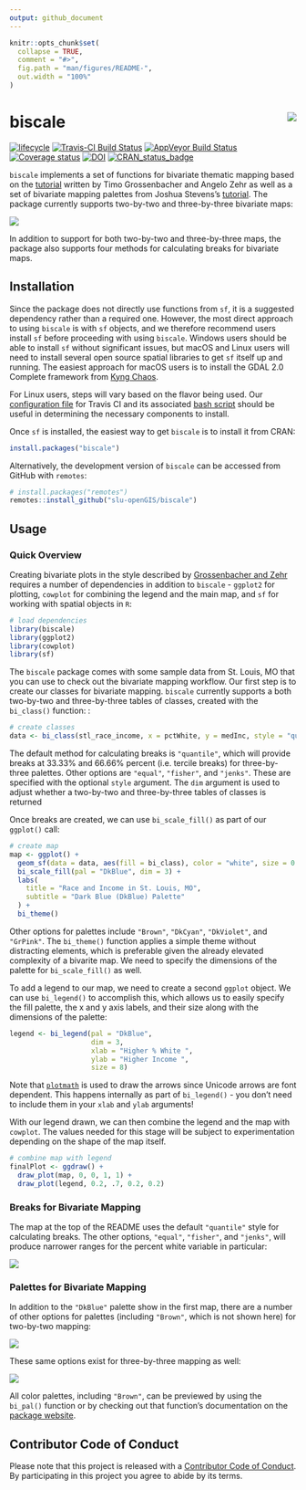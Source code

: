 ```yaml
---
output: github_document
---
```


<!-- README.md is generated from README.Rmd. Please edit that file -->

```r
knitr::opts_chunk$set(
  collapse = TRUE,
  comment = "#>",
  fig.path = "man/figures/README-",
  out.width = "100%"
)
```

# biscale <img src="man/figures/logo.png" align="right" />

[![lifecycle](https://img.shields.io/badge/lifecycle-maturing-blue.svg)](https://www.tidyverse.org/lifecycle/#maturing)
[![Travis-CI Build Status](https://travis-ci.org/slu-openGIS/biscale.svg?branch=master)](https://travis-ci.org/slu-openGIS/biscale)
[![AppVeyor Build Status](https://ci.appveyor.com/api/projects/status/github/slu-openGIS/biscale?branch=master&svg=true)](https://ci.appveyor.com/project/chris-prener/biscale)
[![Coverage status](https://codecov.io/gh/slu-openGIS/biscale/branch/master/graph/badge.svg)](https://codecov.io/github/slu-openGIS/biscale?branch=master)
[![DOI](https://zenodo.org/badge/183024212.svg)](https://zenodo.org/badge/latestdoi/183024212)
[![CRAN_status_badge](http://www.r-pkg.org/badges/version/biscale)](https://cran.r-project.org/package=biscale)

`biscale` implements a set of functions for bivariate thematic mapping based on the [tutorial](https://timogrossenbacher.ch/2019/04/bivariate-maps-with-ggplot2-and-sf/) written by Timo Grossenbacher and Angelo Zehr as well as a set of bivariate mapping palettes from Joshua Stevens's [tutorial](http://www.joshuastevens.net/cartography/make-a-bivariate-choropleth-map/). The package currently supports two-by-two and three-by-three bivariate maps:

![](man/figures/biscale.001.png)

In addition to support for both two-by-two and three-by-three maps, the package also supports four methods for calculating breaks for bivariate maps.

## Installation
Since the package does not directly use functions from `sf`, it is a suggested dependency rather than a required one. However, the most direct approach to using `biscale` is with `sf` objects, and we therefore recommend users install `sf` before proceeding with using `biscale`. Windows users should be able to install `sf` without significant issues, but macOS and Linux users will need to install several open source spatial libraries to get `sf` itself up and running. The easiest approach for macOS users is to install the GDAL 2.0 Complete framework from [Kyng Chaos](https://www.kyngchaos.com/software/frameworks/). 

For Linux users, steps will vary based on the flavor being used. Our [configuration file](https://github.com/slu-openGIS/biscale/blob/master/.travis.yml) for Travis CI and its associated [bash script](https://github.com/slu-openGIS/biscale/blob/master/.travis/install.sh) should be useful in determining the necessary components to install.

Once `sf` is installed, the easiest way to get `biscale` is to install it from CRAN:

```r
install.packages("biscale")
```

Alternatively, the development version of `biscale` can be accessed from GitHub with `remotes`:

```r
# install.packages("remotes")
remotes::install_github("slu-openGIS/biscale")
```

## Usage
### Quick Overview
Creating bivariate plots in the style described by [Grossenbacher and Zehr](https://timogrossenbacher.ch/2019/04/bivariate-maps-with-ggplot2-and-sf/) requires a number of dependencies in addition to `biscale` - `ggplot2` for plotting, `cowplot` for combining the legend and the main map, and `sf` for working with spatial objects in `R`:

```r
# load dependencies
library(biscale)
library(ggplot2)
library(cowplot)
library(sf)
```

The `biscale` package comes with some sample data from St. Louis, MO that you can use to check out the bivariate mapping workflow. Our first step is to create our classes for bivariate mapping. `biscale` currently supports a both two-by-two and three-by-three tables of classes, created with the `bi_class()` function:
:

```r
# create classes
data <- bi_class(stl_race_income, x = pctWhite, y = medInc, style = "quantile", dim = 3)
```

The default method for calculating breaks is `"quantile"`, which will provide breaks at 33.33% and 66.66% percent (i.e. tercile breaks) for three-by-three palettes. Other options are `"equal"`, `"fisher"`, and `"jenks"`. These are specified with the optional `style` argument. The `dim` argument is used to adjust whether a two-by-two and three-by-three tables of classes is returned

Once breaks are created, we can use `bi_scale_fill()` as part of our `ggplot()` call:

```r
# create map
map <- ggplot() +
  geom_sf(data = data, aes(fill = bi_class), color = "white", size = 0.1, show.legend = FALSE) +
  bi_scale_fill(pal = "DkBlue", dim = 3) +
  labs(
    title = "Race and Income in St. Louis, MO",
    subtitle = "Dark Blue (DkBlue) Palette"
  ) +
  bi_theme()
```

Other options for palettes include `"Brown"`, `"DkCyan"`, `"DkViolet"`, and `"GrPink"`. The `bi_theme()` function applies a simple theme without distracting elements, which is preferable given the already elevated complexity of a bivarite map. We need to specify the dimensions of the palette for `bi_scale_fill()` as well.

To add a legend to our map, we need to create a second `ggplot` object. We can use `bi_legend()` to accomplish this, which allows us to easily specify the fill palette, the x and y axis labels, and their size along with the dimensions of the palette:

```r
legend <- bi_legend(pal = "DkBlue",
                    dim = 3,
                    xlab = "Higher % White ",
                    ylab = "Higher Income ",
                    size = 8)
```

Note that [`plotmath`](https://stat.ethz.ch/R-manual/R-devel/library/grDevices/html/plotmath.html) is used to draw the arrows since Unicode arrows are font dependent. This happens internally as part of `bi_legend()` - you don't need to include them in your `xlab` and `ylab` arguments!

With our legend drawn, we can then combine the legend and the map with `cowplot`. The values needed for this stage will be subject to experimentation depending on the shape of the map itself.

```r
# combine map with legend
finalPlot <- ggdraw() +
  draw_plot(map, 0, 0, 1, 1) +
  draw_plot(legend, 0.2, .7, 0.2, 0.2)
```

### Breaks for Bivariate Mapping
The map at the top of the README uses the default `"quantile"` style for calculating breaks. The other options, `"equal"`, `"fisher"`, and `"jenks"`, will produce narrower ranges for the percent white variable in particular:

![](man/figures/biscale.005.png)

### Palettes for Bivariate Mapping
In addition to the `"DkBlue"` palette show in the first map, there are a number of other options for palettes (including `"Brown"`, which is not shown here) for two-by-two mapping:

![](man/figures/biscale.002.png)

These same options exist for three-by-three mapping as well:

![](man/figures/biscale.003.png)

All color palettes, including `"Brown"`, can be previewed by using the `bi_pal()` function or by checking out that function's documentation on the [package website](https://slu-opengis.github.io/biscale/reference/bi_pal.html).

## Contributor Code of Conduct
Please note that this project is released with a [Contributor Code of Conduct](.github/CODE_OF_CONDUCT.md). By participating in this project you agree to abide by its terms.
